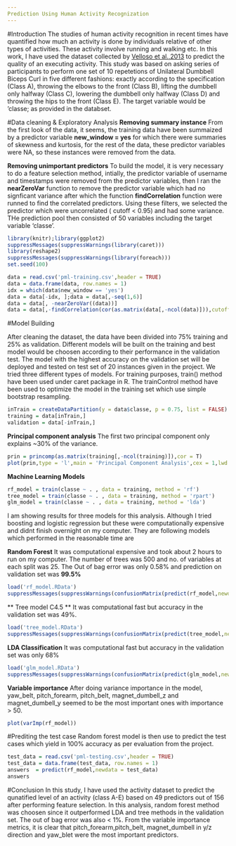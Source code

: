 ```yaml
---
Prediction Using Human Activity Recognization
---
```

#Introduction
The studies of human activity recognition in recent times have quantified how much an activity is done by individuals relative of other types of activities. These activity involve running and walking etc. In this work, I have used the dataset collected by [Velloso et al.,2013]( http://groupware.les.inf.puc-rio.br/public/papers/2013.Velloso.QAR-WLE.pdf) to predict the quality of an executing activity. This study was based on asking series of participants to perform one set of 10 repetetions of Unilateral Dumbbell Biceps Curl in five different fashions: exactly according to the specification (Class A), throwing the elbows to the front (Class B), lifting the dumbbell only halfway (Class C), lowering the dumbbell only halfway (Class D) and throwing the hips to the front (Class E). The target variable would be 'classe; as provided in the databset. 

#Data cleaning & Exploratory Analysis
**Removing summary instance**
From the first look of the data, it seems, the training data have been summaized by a predictor variable **new_window = yes** for which there were summaries of skewness and kurtosis, for the rest of the data, these predictor variables were NA, so these instances were removed from the data. 

**Removing unimportant predictors**
To build the model, it is very necessary to do a feature selection method, intially, the predictor variable of username and timestamps were removed from the predictor variables, then I ran the **nearZeroVar** function to remove the predictor variable which had no signficant variance after which the function **findCorrelation** function were runned to find the correlated predictors. Using these filters, we selected the predictor which were uncorrelated ( cutoff < 0.95) and had some variance. THe prediction pool then consisted of 50 variables including the target variable 'classe'.   

```r
library(knitr);library(ggplot2)
suppressMessages(suppressWarnings(library(caret)))
library(reshape2)
suppressMessages(suppressWarnings(library(foreach)))
set.seed(100)
```
```r
data = read.csv('pml-training.csv',header = TRUE)
data = data.frame(data, row.names = 1)
idx = which(data$new_window == 'yes') 
data = data[-idx, ];data = data[,-seq(1,6)]
data = data[, -nearZeroVar((data))]
data = data[,-findCorrelation(cor(as.matrix(data[,-ncol(data)])),cutoff = 0.95)]
```

#Model Building

After cleaning the dataset, the data have been divided into 75% training and 25% as validation. Different models will be built on the training and best model would be choosen according to their performance in the validation test. The model with the highest accuracy on the validation set will be deployed and tested on test set of 20 instances given in the project. We tried three different types of models. For training purposes, train() method have been used under caret package in R. The trainControl method have been used to optimize the model in the training set which use simple bootstrap resampling. 

```r
inTrain = createDataPartition(y = data$classe, p = 0.75, list = FALSE) 
training = data[inTrain,]
validation = data[-inTrain,]
```

**Principal component analysis**
The first two principal component only explains ~30% of the variance. 
```r
prin = princomp(as.matrix(training[,-ncol(training)]),cor = T)
plot(prin,type = 'l',main = 'Principal Component Analysis',cex = 1,lwd = 2)
```

**Machine Learning Models**
```r
rf_model = train(classe ~ . , data = training, method = 'rf')
tree_model = train(classe ~ . , data = training, method = 'rpart')
glm_model = train(classe ~ . , data = training, method = 'lda')
```

I am showing results for three models for this analysis. Although I tried boosting and logistic regression but these were computationally expensive and didnt finish overnight on my computer. They are following models which performed in the reasonable time are  


**Random Forest**
It was computational expensive and took about 2 hours to run on my computer. The number of trees was 500 and no. of variables at each split was 25. The Out of bag error was only 0.58% and prediction on validation set was **99.5%**

```r
load('rf_model.RData')
suppressMessages(suppressWarnings(confusionMatrix(predict(rf_model,newdata = validation), validation$classe)$overall[1]))
```

** Tree model C4.5 **
It was computational fast but accuracy in the validation set was 49%. 

```r
load('tree_model.RData')
suppressMessages(suppressWarnings(confusionMatrix(predict(tree_model,newdata = validation), validation$classe)$overall[1]))
```

**LDA Classification**
It was computational fast but accuracy in the validation set was only 68%

```r
load('glm_model.RData')
suppressMessages(suppressWarnings(confusionMatrix(predict(glm_model,newdata = validation), validation$classe)$overall[1]))
```

**Variable importance**
After doing variance importance in the model, yaw_belt, pitch_forearm, pitch_belt, magnet_dumbell_z and magnet_dumbell_y seemed to be the most important ones with importance > 50. 

```r
plot(varImp(rf_model))
```

#Prediting the test case
Random forest model is then use to predict the test cases which yield in 100% accuracy as per evaluation from the project. 
```r
test_data = read.csv('pml-testing.csv',header = TRUE)
test_data = data.frame(test_data, row.names = 1)
answers  = predict(rf_model,newdata = test_data)
answers
```

#Conclusion
In this study, I have used the activity dataset to predict the qunatified level of an activity (class A-E) based on 49 predictors out of 156 after performing feature selection. In this analysis, random forest method was choosen since it outperformed LDA and tree methods in the validation set. The out of bag error was also < 1%. From the variable importance metrics, it is clear that pitch_forearm,pitch_belt, magnet_dumbell in y/z direction and yaw_blet were the most important predictors. 
